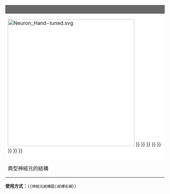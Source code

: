 {| class="toccolours" style="width:410px; margin:0 0 5px 10px; float:right;"
|- style="text-align: center;"
! style="background:dimgray; color:#ffffff;" | '''{{{1}}}'''
|- style="text-align: center;" 
! style="background:white" | <div style="position: relative;">[[File:Neuron Hand-tuned.svg|400px]]
{{Image label|x=-56.0|y=-10.0|scale={{{width|-1}}}|text={{#ifeq: {{{1}}} | Dendrite | Dendrite | [[樹突]]}}}}
{{Image label|x=-141.0|y=-68.0|scale={{{width|-1}}}|text={{#ifeq: {{{1}}} | Soma | Soma | {{le|細胞體|Soma (biology)}}}}}}
{{Image label|x=-195.0|y=-124.0|scale={{{width|-1}}}|text={{#ifeq: {{{1}}} | Axon | Axon | [[軸突]]}}}}
{{Image label|x=-19.0|y=-205.0|scale={{{width|-1}}}|text={{#ifeq: {{{1}}} | Nucleus | Nucleus | [[細胞核]]}}}}
{{Image label|x=-232.0|y=-46.0|scale={{{width|-1}}}|text={{#ifeq: {{{1}}} | Node of Ranvier | Node of<br/>Ranvier | [[蘭氏結]]}}}}
{{Image label|x=-325.0|y=-8.0|scale={{{width|-1}}}|text={{#ifeq: {{{1}}} | Axon terminal | Axon terminal | [[突觸]]}}}}
{{Image label|x=-312.0|y=-169.0|scale={{{width|-1}}}|text={{#ifeq: {{{1}}} | Schwann cell| Schwann cell| [[許旺細胞]]}}}}
{{Image label|x=-226.0|y=-195.0|scale={{{width|-1}}}|text={{#ifeq: {{{1}}} | Myelin sheath| Myelin sheath| [[髓鞘]]}}}}</div>
|-
! style="text-align: left; line-height: 1;" | <div class="center">典型神經元的結構</div>
|}<noinclude>
'''使用方式：'''<tt><nowiki>{{神經元結構圖|</nowiki>''結構名稱''<nowiki>}}</nowiki></tt>

</noinclude>